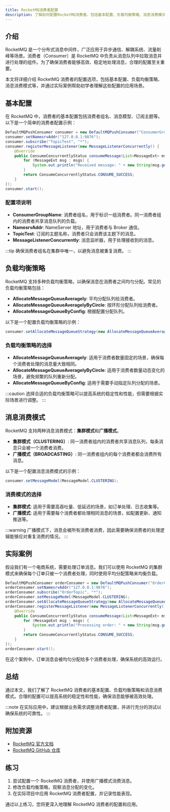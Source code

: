 ```yaml
---
title: RocketMQ消费者配置
description: 了解如何配置RocketMQ消费者，包括基本配置、负载均衡策略、消息消费模式等，适合初学者快速上手。
---
```


## 介绍

RocketMQ 是一个分布式消息中间件，广泛应用于异步通信、解耦系统、流量削峰等场景。消费者（Consumer）是 RocketMQ 中负责从消息队列中拉取消息并进行处理的组件。为了确保消费者能够高效、稳定地处理消息，合理的配置至关重要。

本文将详细介绍 RocketMQ 消费者的配置选项，包括基本配置、负载均衡策略、消息消费模式等，并通过实际案例帮助初学者理解这些配置的应用场景。

## 基本配置

在 RocketMQ 中，消费者的基本配置包括消费者组名、消息模型、订阅主题等。以下是一个简单的消费者配置示例：

```java
DefaultMQPushConsumer consumer = new DefaultMQPushConsumer("ConsumerGroupName");
consumer.setNamesrvAddr("127.0.0.1:9876");
consumer.subscribe("TopicTest", "*");
consumer.registerMessageListener(new MessageListenerConcurrently() {
    @Override
    public ConsumeConcurrentlyStatus consumeMessage(List<MessageExt> msgs, ConsumeConcurrentlyContext context) {
        for (MessageExt msg : msgs) {
            System.out.println("Received message: " + new String(msg.getBody()));
        }
        return ConsumeConcurrentlyStatus.CONSUME_SUCCESS;
    }
});
consumer.start();
```

### 配置项说明

- **ConsumerGroupName**: 消费者组名，用于标识一组消费者。同一消费者组内的消费者共享消息队列的负载。
- **NamesrvAddr**: NameServer 地址，用于消费者与 Broker 通信。
- **TopicTest**: 订阅的主题名称，消费者只会消费该主题下的消息。
- **MessageListenerConcurrently**: 消息监听器，用于处理接收到的消息。

:::tip
确保消费者组名在集群中唯一，以避免消息被重复消费。
:::

## 负载均衡策略

RocketMQ 支持多种负载均衡策略，以确保消息在消费者之间均匀分配。常见的负载均衡策略包括：

- **AllocateMessageQueueAveragely**: 平均分配队列给消费者。
- **AllocateMessageQueueAveragelyByCircle**: 按环形分配队列给消费者。
- **AllocateMessageQueueByConfig**: 根据配置分配队列。

以下是一个配置负载均衡策略的示例：

```java
consumer.setAllocateMessageQueueStrategy(new AllocateMessageQueueAveragely());
```

### 负载均衡策略的选择

- **AllocateMessageQueueAveragely**: 适用于消费者数量固定的场景，确保每个消费者处理的消息量大致相同。
- **AllocateMessageQueueAveragelyByCircle**: 适用于消费者数量动态变化的场景，避免频繁的队列重新分配。
- **AllocateMessageQueueByConfig**: 适用于需要手动指定队列分配的场景。

:::caution
选择合适的负载均衡策略可以提高系统的稳定性和性能，但需要根据实际场景进行调整。
:::

## 消息消费模式

RocketMQ 支持两种消息消费模式：**集群模式**和**广播模式**。

- **集群模式（CLUSTERING）**: 同一消费者组内的消费者共享消息队列，每条消息只会被一个消费者消费。
- **广播模式（BROADCASTING）**: 同一消费者组内的每个消费者都会消费所有消息。

以下是一个配置消息消费模式的示例：

```java
consumer.setMessageModel(MessageModel.CLUSTERING);
```

### 消费模式的选择

- **集群模式**: 适用于需要高吞吐量、低延迟的场景，如订单处理、日志收集等。
- **广播模式**: 适用于需要每个消费者都处理相同消息的场景，如配置更新、通知推送等。

:::warning
广播模式下，消息会被所有消费者消费，因此需要确保消费者的处理逻辑能够应对重复消费的情况。
:::

## 实际案例

假设我们有一个电商系统，需要处理订单消息。我们可以使用 RocketMQ 的集群模式来确保每个订单只被一个消费者处理，同时使用平均分配策略来均衡负载。

```java
DefaultMQPushConsumer orderConsumer = new DefaultMQPushConsumer("OrderConsumerGroup");
orderConsumer.setNamesrvAddr("127.0.0.1:9876");
orderConsumer.subscribe("OrderTopic", "*");
orderConsumer.setMessageModel(MessageModel.CLUSTERING);
orderConsumer.setAllocateMessageQueueStrategy(new AllocateMessageQueueAveragely());
orderConsumer.registerMessageListener(new MessageListenerConcurrently() {
    @Override
    public ConsumeConcurrentlyStatus consumeMessage(List<MessageExt> msgs, ConsumeConcurrentlyContext context) {
        for (MessageExt msg : msgs) {
            System.out.println("Processing order: " + new String(msg.getBody()));
        }
        return ConsumeConcurrentlyStatus.CONSUME_SUCCESS;
    }
});
orderConsumer.start();
```

在这个案例中，订单消息会被均匀分配给多个消费者处理，确保系统的高效运行。

## 总结

通过本文，我们了解了 RocketMQ 消费者的基本配置、负载均衡策略和消息消费模式。合理的配置可以提高系统的稳定性和性能，确保消息能够被高效处理。

:::note
在实际应用中，建议根据业务需求调整消费者配置，并进行充分的测试以确保系统的可靠性。
:::

## 附加资源

- [RocketMQ 官方文档](https://rocketmq.apache.org/docs/)
- [RocketMQ GitHub 仓库](https://github.com/apache/rocketmq)

## 练习

1. 尝试配置一个 RocketMQ 消费者，并使用广播模式消费消息。
2. 修改负载均衡策略，观察消息分配的变化。
3. 在实际项目中应用 RocketMQ 消费者配置，并记录性能表现。

通过以上练习，您将更深入地理解 RocketMQ 消费者的配置和应用。